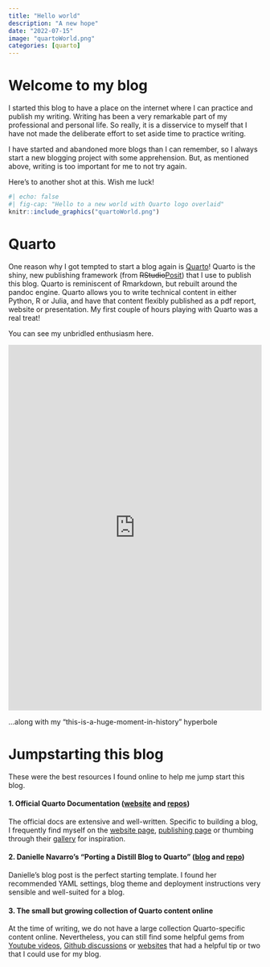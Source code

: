 ```yaml
---
title: "Hello world"
description: "A new hope"
date: "2022-07-15"
image: "quartoWorld.png"
categories: [quarto]
---
```

# Welcome to my blog
I started this blog to have a place on the internet where I can practice and publish my writing. 
Writing has been a very remarkable part of my professional and personal life. So really, it is a disservice to myself that I have not made the deliberate effort to set aside time to practice writing. 

I have started and abandoned more blogs than I can remember, so I always start a new blogging project with some apprehension. But, as mentioned above, writing is too important for me to not try again.

Here's to another shot at this. Wish me luck!
```r
#| echo: false
#| fig-cap: "Hello to a new world with Quarto logo overlaid"
knitr::include_graphics("quartoWorld.png")
```

# Quarto
One reason why I got tempted to start a blog again is [Quarto](https://quarto.org/)! Quarto is the shiny, new publishing framework (from ~~RStudio~~[Posit](https://posit.co/)) that I use to publish this blog. Quarto is reminiscent of Rmarkdown, but rebuilt around the pandoc engine. Quarto allows you to write technical content in either Python, R or Julia, and have that content flexibly published as a pdf report, website or presentation. My first couple of hours playing with Quarto was a real treat!

You can see my unbridled enthusiasm here.

<p align="center">
<iframe src="https://www.linkedin.com/embed/feed/update/urn:li:share:6943566445809152000" height="726" width="504" frameborder="0" allowfullscreen="" title="Embedded post"></iframe>
</p>

:::{.column-margin}
...along with my "this-is-a-huge-moment-in-history" hyperbole 
:::

# Jumpstarting this blog
These were the best resources I found online to help me jump start this blog.

#### 1. Official Quarto Documentation ([website](https://quarto.org/) and [repos](https://github.com/quarto-dev))
The official docs are extensive and well-written. Specific to building a blog, I frequently find myself on the [website page](https://quarto.org/docs/websites/), [publishing page](https://quarto.org/docs/publishing/) or thumbing through their [gallery](https://quarto.org/docs/gallery/) for inspiration. 

#### 2. Danielle Navarro's “Porting a Distill Blog to Quarto” ([blog](https://blog.djnavarro.net/posts/2022-04-20_porting-to-quarto/) and [repo](https://github.com/djnavarro/quarto-blog))
Danielle's blog post is the perfect starting template. I found her recommended YAML settings, blog theme and deployment instructions very sensible and well-suited for a blog.

#### 3. The small but growing collection of Quarto content online
At the time of writing, we do not have a large collection Quarto-specific content online. Nevertheless, you can still find some helpful gems from [Youtube videos](https://www.youtube.com/results?search_query=quarto+blog), [Github discussions](https://github.com/quarto-dev/quarto-cli/discussions) or [websites](https://mine-cetinkaya-rundel.github.io/quarto-tip-a-day/) that had a helpful tip or two that I could use for my blog.
